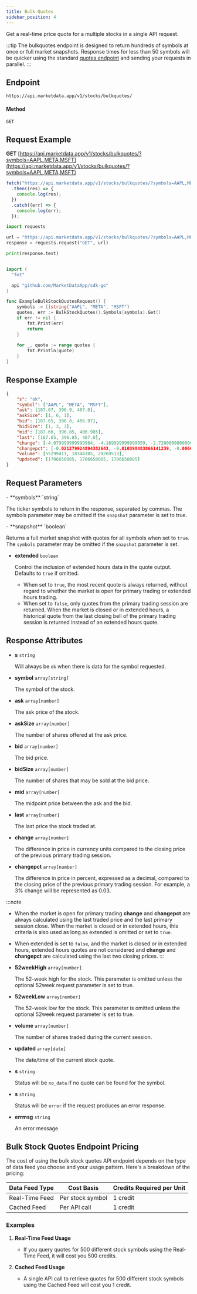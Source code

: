 ```yaml
---
title: Bulk Quotes
sidebar_position: 4
---
```


Get a real-time price quote for a multiple stocks in a single API request.

:::tip
The bulkquotes endpoint is designed to return hundreds of symbols at once or full market snapshots. Response times for less than 50 symbols will be quicker using the standard [quotes endpoint](/api/stocks/quotes/) and sending your requests in parallel.
:::


## Endpoint
```
https://api.marketdata.app/v1/stocks/bulkquotes/
```
#### Method
```
GET
```
## Request Example

<Tabs>
<TabItem value="HTTP" label="HTTP" default>

**GET** [https://api.marketdata.app/v1/stocks/bulkquotes/?symbols=AAPL,META,MSFT](https://api.marketdata.app/v1/stocks/bulkquotes/?symbols=AAPL,META,MSFT)

</TabItem>
<TabItem value="NodeJS" label="NodeJS">

```js title="app.js"
fetch("https://api.marketdata.app/v1/stocks/bulkquotes/?symbols=AAPL,META,MSFT")
  .then((res) => {
    console.log(res);
  })
  .catch((err) => {
    console.log(err);
  });
```

</TabItem>
<TabItem value="Python" label="Python">

```python title="app.py"
import requests

url = "https://api.marketdata.app/v1/stocks/bulkquotes/?symbols=AAPL,META,MSFT"
response = requests.request("GET", url)

print(response.text)
```

</TabItem>
<TabItem value="Go" label="Go">

```go title="bulkStockQuotes.go"

import (
  "fmt"

  api "github.com/MarketDataApp/sdk-go"
)

func ExampleBulkStockQuotesRequest() {
	symbols := []string{"AAPL", "META", "MSFT"}
	quotes, err := BulkStockQuotes().Symbols(symbols).Get()
	if err != nil {
		fmt.Print(err)
		return
	}
  
	for _, quote := range quotes {
		fmt.Println(quote)
	}
}

```
</TabItem>
</Tabs>

## Response Example

```json
{
    "s": "ok",
    "symbol": ["AAPL", "META", "MSFT"],
    "ask": [187.67, 396.9, 407.0],
    "askSize": [1, 6, 1],
    "bid": [187.65, 396.8, 406.97],
    "bidSize": [1, 3, 3],
    "mid": [187.66, 396.85, 406.985],
    "last": [187.65, 396.85, 407.0],
    "change": [-4.079999999999984, -4.169999999999959, -2.7200000000000273],
    "changepct": [-0.021279924894382643, -0.010398483866141239, -0.006638680074197078],
    "volume": [55299411, 18344385, 29269513],
    "updated": [1706650085, 1706650085, 1706650085]
}
```

## Request Parameters

<Tabs>
<TabItem value="Required" label="Required" default>
- **symbols** `string`

  The ticker symbols to return in the response, separated by commas. The symbols parameter may be omitted if the `snapshot` parameter is set to true.
</TabItem>

<TabItem value="Optional" label="Optional">
- **snapshot** `boolean`

  Returns a full market snapshot with quotes for all symbols when set to `true`. The `symbols` parameter may be omitted if the `snapshot` parameter is set.

- **extended** `boolean`

  Control the inclusion of extended hours data in the quote output. Defaults to `true` if omitted. 

  - When set to `true`, the most recent quote is always returned, without regard to whether the market is open for primary trading or extended hours trading.
  - When set to `false`, only quotes from the primary trading session are returned. When the market is closed or in extended hours, a historical quote from the last closing bell of the primary trading session is returned instead of an extended hours quote. 

</TabItem>
</Tabs>

## Response Attributes

<Tabs>
<TabItem value="Success" label="Success" default>

- **s** `string`

  Will always be `ok` when there is data for the symbol requested.

- **symbol** `array[string]`

  The symbol of the stock.

- **ask** `array[number]`

  The ask price of the stock.

- **askSize** `array[number]`

  The number of shares offered at the ask price.

- **bid** `array[number]`

  The bid price.

- **bidSize** `array[number]`

  The number of shares that may be sold at the bid price.

- **mid** `array[number]`

  The midpoint price between the ask and the bid.

- **last** `array[number]`

  The last price the stock traded at.

- **change** `array[number]`

  The difference in price in currency units compared to the closing price of the previous primary trading session.

- **changepct** `array[number]`

  The difference in price in percent, expressed as a decimal, compared to the closing price of the previous primary trading session. For example, a 3% change will be represented as 0.03. 

:::note
  - When the market is open for primary trading **change** and **changepct** are always calculated using the last traded price and the last primary session close. When the market is closed or in extended hours, this criteria is also used as long as extended is omitted or set to `true`.
  - When extended is set to `false`, and the market is closed or in extended hours, extended hours quotes are not considered and **change** and **changepct** are calculated using the last two closing prices.
:::

- **52weekHigh** `array[number]`

  The 52-week high for the stock. This parameter is omitted unless the optional 52week request parameter is set to true.

- **52weekLow** `array[number]`

  The 52-week low for the stock. This parameter is omitted unless the optional 52week request parameter is set to true.

- **volume** `array[number]`

  The number of shares traded during the current session.

- **updated** `array[date]`

  The date/time of the current stock quote.

</TabItem>
<TabItem value="NoData" label="No Data">

- **s** `string`

  Status will be `no_data` if no quote can be found for the symbol.

</TabItem>
<TabItem value="Error" label="Error">

- **s** `string`

  Status will be `error` if the request produces an error response.

- **errmsg** `string`

  An error message.

</TabItem>
</Tabs>

## Bulk Stock Quotes Endpoint Pricing

The cost of using the bulk stock quotes API endpoint depends on the type of data feed you choose and your usage pattern. Here's a breakdown of the pricing:

| Data Feed Type     | Cost Basis                | Credits Required per Unit |
|--------------------|---------------------------|---------------------------|
| Real-Time Feed     | Per stock symbol          | 1 credit                  |
| Cached Feed        | Per API call              | 1 credit                  |

### Examples

1. **Real-Time Feed Usage**
   - If you query quotes for 500 different stock symbols using the Real-Time Feed, it will cost you 500 credits.

2. **Cached Feed Usage**
   - A single API call to retrieve quotes for 500 different stock symbols using the Cached Feed will cost you 1 credit.